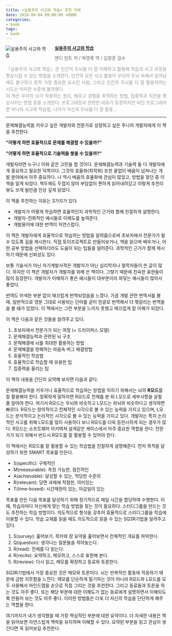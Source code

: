 ```yaml
---
title: <실용주의 사고와 학습> 추천 리뷰
date: 2018-04-04 09:00:00 +0900
categories:
- book
tags:
- book
---
```


<div style="clear:left;text-align:left;"><div style="float:left;margin:0 15px 5px 0;"><img src="http://image.yes24.com/goods/22524479/M" style="margin:-1px;vertical-align:top;"  border="0" alt="실용주의 사고와 학습"></div><div><p style="line-height:1.2em;color:#333;font-size:14px;font-weight:bold;"><a href="http://www.yes24.com/24/Goods/22524479" target="_blank">실용주의 사고와 학습</a></p><p style="margin-top:5px;line-height:1.2em;color:#666;">앤디 헌트 저 / 박영록 역 / 김창준 감수</p><p style="margin-top:14px;line-height:1.5em;text-align:justify;color:#999;">『실용주의 사고와 학습』은 인간의 두뇌를 더 잘 이해하고 활용해 학습과 사고 과정을 향상시킬 수 있는 방법을 소개한다. 인간의 모든 사고 활동이 우리의 두뇌 속에서 일어남에도 불구하고 정작 가장 중요한 요소인 사람, 그리고 인간의 두뇌를 더 잘 활용하려는 시도는 미미한 수준에 불과했다. <br/>이 책은 우리의 뇌가 작용하는 원리, 배우고 경험을 축적하는 방법, 집중력과 직관을 향상시키는 방법 등을 소개한다. 프로그래밍과 관련한 비유가 등장하지만 비단 프로그래머뿐 아니라 사고와 학습법, 나아가 자신의 두뇌를 더 잘 활용...</p></div></div>

---

문제해결능력을 키우고 싶은 개발자와 전문가로 성장하고 싶은 주니어 개발자에게 이 책을 추천한다.

**"어떻게 하면 효율적으로 문제를 해결할 수 있을까?"**

**"어떻게 하면 효율적으로 기술력을 쌓을 수 있을까?"**

개발자라면 누구나 이와 같은 고민을 할 것이다.
문제해결능력과 기술력 둘 다 개발자에게 중요하고 필요한 덕목이다.
그것의 효율화(최적화) 또한 끝없이 배움이 넘쳐나는 개발 분야에서 아주 중요하다.
나 역시 배움의 효율화에 관심이 많았고, 방법을 찾던 중 이 책을 알게 되었다.
책두께도 두껍지 않아 부담없이 편하게 읽어내려갔고 이렇게 추천리뷰도 쓰게 될만큼 인상 깊게 읽었다.

이 책을 추천하는 이유는 3가지가 있다.
- 개발자가 어떻게 학습하면 효율적인지 과학적인 근거와 함께 친절하게 설명한다.
- 개발자-친화적인 예시들로 이해도를 높여준다.
- 개발용어에 대한 번역이 자연스럽다.

이 책은 개발자에게 효율적으로 학습하는 방법을 알려줌으로써 초보자에서 전문가가 될 수 있도록 길을 제시한다.
직접 토이프로젝트로 만들어보거나, 책을 읽으며 배우거나, 어떤 공부 방법을 선택하더라도 도움이 되는 팁들을 알려준다.
과학적인 근거가 함께 제시하기 때문에 신뢰성도 있다.

보통 기술서가 아닌 자기계발서적은 개발자가 아닌 심리학자나 철학자들이 쓴 글이 많다.
하지만 이 책은 개발자가 개발자를 위해 쓴 책이다.
그렇기 때문에 친숙한 표현들이 많이 등장한다.
개발자가 이해하기 좋은 예시들이 대부분이라 와닿는 예시들이 많아서 좋았다.

번역도 어색한 부분 없이 매끄럽게 번역되었음을 느꼈다.
가끔 개발 관련 번역서를 볼 때, 일반적으로 영문 그대로 사용되는 단어를 굳이 한글로 번역해서 더 헷갈리는 번역들을 볼 떄가 있었다.
이 책에서는 그런 부분을 느끼지 못했고 매끄럽게 잘 이해가 되었다.

이 책은 다음과 같은 것들을 알려주고 있다.
1. 초보자에서 전문가가 되는 여정 (+ 드라이퍼스 모델)
2. 문제해결능력과 관련된 뇌 구조
3. 문제해결에 뇌를 최대한 활용하는 방법
4. 문제해결을 방해하는 마음속 버그 해결방법
5. 효율적인 학습법
6. 효율적으로 학습할 때 유용한 팁
7. 집중력을 올리는 팁

이 책의 내용을 간단히 요약해 보자면 다음과 같다.

문제해결능력을 키우거나 효율적으로 학습하는 방법을 익히기 위해서는 뇌의 **R모드**를 잘 활용해야 한다.
정확하게 말하자면 R모드로 전체를 본 뒤 L모드로 세부사항을 살필 줄 알아야 한다.
여기서 R모드는 우뇌와 비슷하고 L모드는 좌뇌와 비슷하다고 생각하면 빠르다.
R모드는 창의적이고 전체적인 시각으로 볼 수 있는 능력을 가지고 있으며,
L모드는 분석적이고 논리적인 시각으로 볼 수 있는 능력을 가지고 있다.
개발자는 특히 논리적인 사고를 위해 L모드를 많이 사용하다 보니 R모드를 더욱 등한시하게 되는 경우가 많다.
R모드는 소프트웨어 아키텍쳐 설계같은 케이스에서 아주 중요한 역할을 한다.
전문가가 되기 위해서 반드시 R모드를 잘 활용할 수 있어야 한다.

이 책에서는 R모드를 잘 활용할 수 있는 학습법을 친절하게 설명해준다.
먼저 목적을 달성하기 위한 SMART 목표를 만든다.
- S(specific): 구체적인
- M(measurable): 측정 가능한, 점진적인
- A(achievable): 달성할 수 있는, 적당한 수준의
- R(relevant): 당면 과제에 적절한, 의미있는
- T(time-boxed): 시간제한이 있는, 마감일이 있는

목표를 만든 다음 목표를 달성하기 위해 정기적으로 매일 시간을 할당하여 수행한다.
이 때, 학습자마다 자신에게 맞는 학습 방법을 찾는 것이 필요하다.
스터디그룹을 만드는 것도 추천하는 학습 방법이다.
의도적으로 형식을 갖추어 효율적으로 스터디그룹을 학습에 이용할 수 있다.
학습 교재를 읽을 때도 의도적으로 읽을 수 있는 SQ3R기법을 알려주고 있다.
1. S(survey): 훑어보기. 목차와 장 요약을 훑어보면서 전체적인 개요를 파악한다.
2. Q(question): 생각나는 질문들을 적어놓는다.
3. R(read): 전체를 다 읽는다.
4. R(recite): 요약하고, 메모하고, 스스로 표현해 본다.
5. R(review): 다시 읽고, 메모를 확장하고 동료와 토론한다.

SQ3R기법에서 가장 중요한 것은 메모와 토론이다.
뇌는 반복적인 활동에 적응하기 때문에 금방 지루함을 느낀다.
메모를 단순하게 필기하는 것이 아니라 R모드와 L모드를 모두 사용해서 마인드맵을 손으로 직접 그리는 것을 추천한다.
그리고 동료들과 토론을 하는 것도 아주 좋다.
또는 해당 부분에 대한 이해도가 없는 동료에게 설명하면서 이해되도록 만들어 보는 것도 아주 좋다.
이러한 방법들은 더욱 더 자신의 학습을 단단하게 해주는 역할을 한다.

여기까지가 내가 생각했을 때 가장 핵심적인 부분에 대한 요약이다.
더 자세한 내용은 책을 읽어보면 자연스럽게 맥락을 유지하며 이해할 수 있다.
요약된 부분을 읽고 관심이 생긴다면 꼭 읽어보길 추천한다.